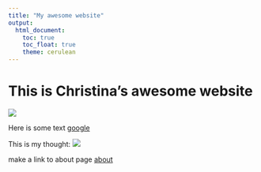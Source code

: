 ```yaml
---
title: "My awesome website"
output: 
  html_document:
    toc: true
    toc_float: true
    theme: cerulean
---
```


# This is Christina's awesome website

![](https://media.giphy.com/media/drXGoW1iudhKw/giphy.gif)


Here is some text
[google](https://google.com)

This is my thought:
![](images/cat.png)


make a link to about page
[about](about.html)